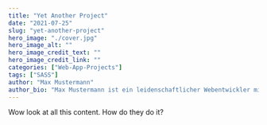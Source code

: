---
title: "Yet Another Project"
date: "2021-07-25"
slug: "yet-another-project"
hero_image: "./cover.jpg"
hero_image_alt: ""
hero_image_credit_text: ""
hero_image_credit_link: ""
categories: ["Web-App-Projects"]
tags: ["SASS"]
author: "Max Mustermann"
author_bio: "Max Mustermann ist ein leidenschaftlicher Webentwickler mit mehr als 10 Jahren Erfahrung."
---

Wow look at all this content. How do they do it?